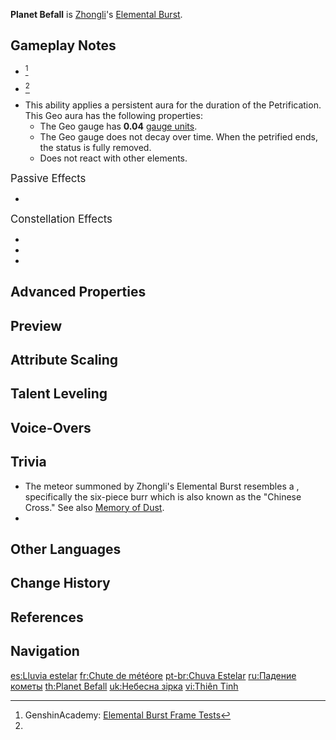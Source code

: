 {{Talent Infobox
|image         = Talent Planet Befall.png
|character     = Zhongli
|type          = Elemental Burst
|info          = Brings a falling meteor down to earth, dealing massive {{Color|Geo DMG}} to opponents caught in its [[AoE]] and applying the {{Color|Geo|Petrification}} [[status]] to them.<br /><br />'''Petrification'''<br />Opponents affected by the {{Color|Geo|Petrification}} status cannot move.
|energyCost    = 40
|CD            = 12s
|attr1         = Skill DMG
|value1        = 401%–1,192%
|attr2         = Petrification Duration
|value2        = 3.1s~4s
|utility1      = AoE
|utility2      = Immobilization
|utility3      = Status to Enemy
|scale_att1    = ATK
}}
{{Description|The falling meteor punishes the unjust.}}
'''Planet Befall''' is [[Zhongli]]'s [[Elemental Burst]].

==Gameplay Notes==
* {{TalentNote|energy frame|6}}<ref name="Genshin Academy burst info sheet">GenshinAcademy: [https://docs.google.com/spreadsheets/d/1iLUT8Tafwih3RZbNlA59w6-x5NQdgPvsMc86b7W92DQ/edit#gid=0 Elemental Burst Frame Tests]</ref>
* {{TalentNote|cooldown frame|2}}<ref name="Genshin Academy burst info sheet" />
* This ability applies a persistent {{Geo}} aura for the duration of the Petrification. This Geo aura has the following properties:
** The Geo gauge has '''0.04''' [[gauge unit]]s.
** The Geo gauge does not decay over time. When the petrified ends, the status is fully removed.
** Does not react with other elements.

;<big>Passive Effects</big>
* {{TalentNote|ascension|2|Dominance of Earth|increases Planet Befall's DMG by 33% of his Max HP.|character=Zhongli|talent=Planet Befall}}

;<big>Constellation Effects</big>
* {{TalentNote|constellation|2|Stone, the Cradle of Jade}}
* {{TalentNote|constellation|4|Topaz, Unbreakable and Fearless}}
* {{TalentNote|constellation|5|Lazuli, Herald of the Order}}

==Advanced Properties==
{{Advanced Properties
|title   = Activation Knockback
|gu      = —
|icdtag  = —
|icdtype = —
|poise   = 400
|impulse = Heavy, 1200, 0

|title2   = Skill DMG
|gu2      = 4U
|icdtag2  = none
|poise2   = 500
|impulse2 = 2
|blunt2   = 1
}}

==Preview==
{{Preview
|file=Planet Befall Preview
}}
{{clr}}

==Attribute Scaling==
{{Talent Scaling
|talentType=Elemental Burst
|levels=14
|order=skilldmg,petrificationduration,cd,energycost
|titles=Skill DMG (%),Petrification Duration,CD,Energy Cost
|skilldmg_1=401.08
|skilldmg_2=444.44
|skilldmg_3=487.8
|skilldmg_4=542
|skilldmg_5=590.78
|skilldmg_6=639.56
|skilldmg_7=704.6
|skilldmg_8=769.64
|skilldmg_9=834.68
|skilldmg_10=899.72
|skilldmg_11=964.76
|skilldmg_12=1029.8
|skilldmg_13=1084
|skilldmg_14=1138
|petrificationduration_1=3.1s
|petrificationduration_2=3.2s
|petrificationduration_3=3.3s
|petrificationduration_4=3.4s
|petrificationduration_5=3.5s
|petrificationduration_6=3.6s
|petrificationduration_7=3.7s
|petrificationduration_8=3.8s
|petrificationduration_9=3.9s
|petrificationduration_10=4s
|petrificationduration_11=4s
|petrificationduration_12=4s
|petrificationduration_13=4s
|petrificationduration_14=4s
|cd=12s
|energycost=40
}}

==Talent Leveling==
{{Talent Upgrade|Zhongli}}

==Voice-Overs==
{{Talent VO}}

==Trivia==
* The meteor summoned by Zhongli's Elemental Burst resembles a {{w|Burr puzzle}}, specifically the six-piece burr which is also known as the "Chinese Cross." See also [[Memory of Dust]].
* {{Transclude|Hermit of Mortal Life|Glowing Ornaments|section=1}}

==Other Languages==
{{Other Languages
|en      = Planet Befall
|zhs     = 天星
|zhs_rm  = Tiānxīng
|zht     = 天星
|zht_rm  = Tiānxīng
|zh_tl   = Heavenly Star
|ja      = 天星
|ja_rm   = Tensei{{Assumed}}
|ja_tl   = Heavenly Star{{Sino|ja}}
|ko      = {{tt|천성|天星}}
|ko_rm   = Cheonseong
|ko_tl   = Heavenly Star{{Sino|ko}}
|es      = Lluvia estelar
|es_tl   = Stellar Rain
|fr      = Chute de météore
|fr_tl   = Meteor Fall
|ru      = Падение кометы
|ru_tl   = Comet Fall
|th      = Planet Befall
|vi      = {{tt|Thiên Tinh|天星}}
|vi_tl   = Heavenly Star{{Sino|vi}}
|de      = Einstürzender Himmel
|de_tl   = Collapsing Sky
|id      = Planet Befall
|pt      = Chuva Estelar
|pt_tl   = Stellar Rain
|tr      = Düşen Gezegen
|tr_tl   = 
|it      = Pioggia meteoritica
|it_tl   = Meteor Rain
}}

==Change History==
{{Change History|1.1}}

==References==
{{Reflist}}

==Navigation==
{{Talent Navbox|Zhongli}}

[[es:Lluvia estelar]]
[[fr:Chute de météore]]
[[pt-br:Chuva Estelar]]
[[ru:Падение кометы]]
[[th:Planet Befall]]
[[uk:Небесна зірка]]
[[vi:Thiên Tinh]]